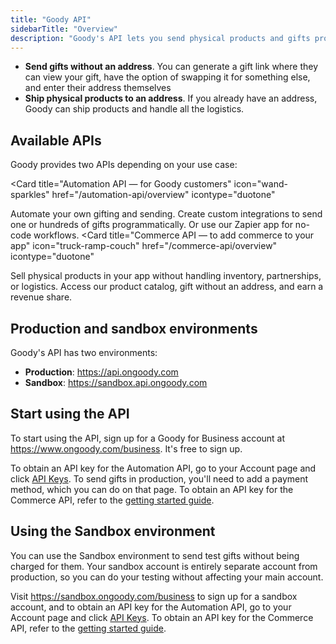 ```yaml
---
title: "Goody API"
sidebarTitle: "Overview"
description: "Goody's API lets you send physical products and gifts programmatically."
---
```


- **Send gifts without an address**. You can generate a gift link where they can view your gift, have the option of swapping it for something else, and enter their address themselves
- **Ship physical products to an address**. If you already have an address, Goody can ship products and handle all the logistics.

## Available APIs

Goody provides two APIs depending on your use case:

<Card
  title="Automation API — for Goody customers"
  icon="wand-sparkles"
  href="/automation-api/overview"
  icontype="duotone"
>
  Automate your own gifting and sending. Create custom integrations to send one
  or hundreds of gifts programmatically. Or use our Zapier app for no-code
  workflows.
</Card>
<Card
  title="Commerce API — to add commerce to your app"
  icon="truck-ramp-couch"
  href="/commerce-api/overview"
  icontype="duotone"
>
  Sell physical products in your app without handling inventory, partnerships,
  or logistics. Access our product catalog, gift without an address, and earn a
  revenue share.
</Card>

## Production and sandbox environments

Goody's API has two environments:

- **Production**: https://api.ongoody.com
- **Sandbox**: https://sandbox.api.ongoody.com

## Start using the API

To start using the API, sign up for a Goody for Business account at https://www.ongoody.com/business. It's free to sign up.

To obtain an API key for the Automation API, go to your Account page and click [API Keys](https://www.ongoody.com/plus/account/api-keys). To send gifts in production, you'll need to add a payment method, which you can do on that page. To obtain an API key for the Commerce API, refer to the [getting started guide](/commerce-api/overview).

## Using the Sandbox environment

You can use the Sandbox environment to send test gifts without being charged for them. Your sandbox account is entirely separate account from production, so you can do your testing without affecting your main account.

Visit https://sandbox.ongoody.com/business to sign up for a sandbox account, and to obtain an API key for the Automation API, go to your Account page and click [API Keys](https://sandbox.ongoody.com/plus/account/api-keys). To obtain an API key for the Commerce API, refer to the [getting started guide](/commerce-api/overview).
